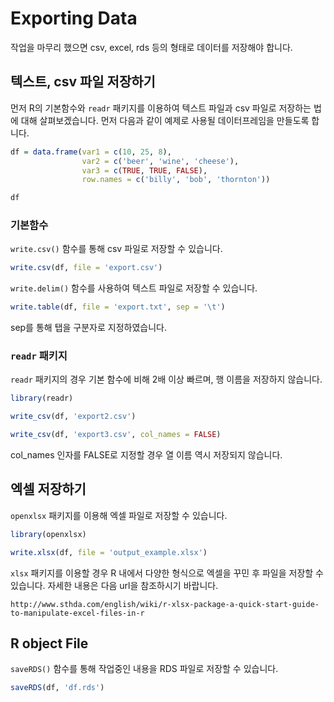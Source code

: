 # Exporting Data

작업을 마무리 했으면 csv, excel, rds 등의 형태로 데이터를 저장해야 합니다.

## 텍스트, csv 파일 저장하기

먼저 R의 기본함수와 `readr` 패키지를 이용하여 텍스트 파일과 csv 파일로 저장하는 법에 대해 살펴보겠습니다. 먼저 다음과 같이 예제로 사용될 데이터프레임을 만들도록 합니다.

```r
df = data.frame(var1 = c(10, 25, 8),
                var2 = c('beer', 'wine', 'cheese'),
                var3 = c(TRUE, TRUE, FALSE),
                row.names = c('billy', 'bob', 'thornton'))

df
```

### 기본함수

`write.csv()` 함수를 통해 csv 파일로 저장할 수 있습니다.

```r
write.csv(df, file = 'export.csv')
```

`write.delim()` 함수를 사용하여 텍스트 파일로 저장할 수 있습니다.

```r
write.table(df, file = 'export.txt', sep = '\t')
```

sep를 통해 탭을 구분자로 지정하였습니다.

### `readr` 패키지

`readr` 패키지의 경우 기본 함수에 비해 2배 이상 빠르며, 행 이름을 저장하지 않습니다.

```r
library(readr)

write_csv(df, 'export2.csv')
```

```r
write_csv(df, 'export3.csv', col_names = FALSE)
```

col_names 인자를 FALSE로 지정할 경우 열 이름 역시 저장되지 않습니다.

## 엑셀 저장하기

`openxlsx` 패키지를 이용해 엑셀 파일로 저장할 수 있습니다.

```r
library(openxlsx)

write.xlsx(df, file = 'output_example.xlsx')
```

`xlsx` 패키지를 이용할 경우 R 내에서 다양한 형식으로 엑셀을 꾸민 후 파일을 저장할 수 있습니다. 자세한 내용은 다음 url을 참조하시기 바랍니다.

```
http://www.sthda.com/english/wiki/r-xlsx-package-a-quick-start-guide-to-manipulate-excel-files-in-r
```

## R object File

`saveRDS()` 함수를 통해 작업중인 내용을 RDS 파일로 저장할 수 있습니다.

```r
saveRDS(df, 'df.rds')
```


